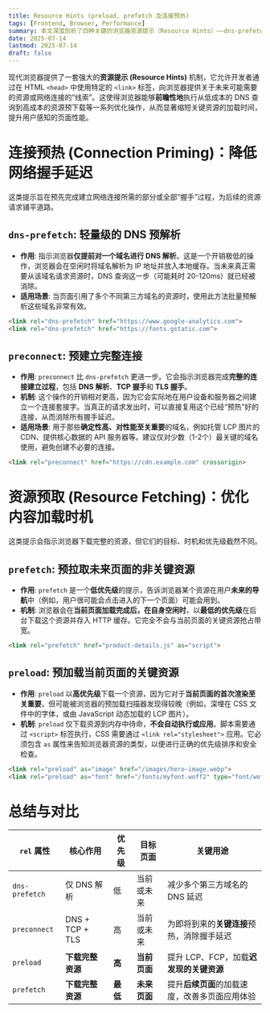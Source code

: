 ```yaml
---
title: Resource Hints (preload, prefetch 及连接预热)
tags: [Frontend, Browser, Performance]
summary: 本文深度剖析了四种关键的浏览器资源提示（Resource Hints）——dns-prefetch, preconnect, preload, 和 prefetch——的机制与差异。
date: 2025-07-14
lastmod: 2025-07-14
draft: false
---
```

现代浏览器提供了一套强大的**资源提示 (Resource Hints)** 机制，它允许开发者通过在 HTML `<head>` 中使用特定的 `<link>` 标签，向浏览器提供关于未来可能需要的资源或网络连接的“线索”。这使得浏览器能够**前瞻性地**执行从低成本的 DNS 查询到高成本的资源预下载等一系列优化操作，从而显著缩短关键资源的加载时间，提升用户感知的页面性能。

# 连接预热 (Connection Priming)：降低网络握手延迟

这类提示旨在预先完成建立网络连接所需的部分或全部“握手”过程，为后续的资源请求铺平道路。

## `dns-prefetch`: 轻量级的 DNS 预解析

- **作用**: 指示浏览器**仅提前对一个域名进行 DNS 解析**。这是一个开销极低的操作，浏览器会在空闲时将域名解析为 IP 地址并放入本地缓存。当未来真正需要从该域名请求资源时，DNS 查询这一步（可能耗时 20-120ms）就已经被消除。
- **适用场景**: 当页面引用了多个不同第三方域名的资源时，使用此方法批量预解析这些域名非常有效。

```html
<link rel="dns-prefetch" href="https://www.google-analytics.com">
<link rel="dns-prefetch" href="https://fonts.gstatic.com">
```

## `preconnect`: 预建立完整连接

- **作用**: `preconnect` 比 `dns-prefetch` 更进一步。它会指示浏览器完成**完整的连接建立过程**，包括 **DNS 解析**、**TCP 握手**和 **TLS 握手**。
- **机制**: 这个操作的开销相对更高，因为它会实际地在用户设备和服务器之间建立一个连接套接字。当真正的请求发出时，可以直接复用这个已经“预热”好的连接，从而消除所有握手延迟。
- **适用场景**: 用于那些**确定性高、对性能至关重要**的域名，例如托管 LCP 图片的 CDN、提供核心数据的 API 服务器等。建议仅对少数（1-2个）最关键的域名使用，避免创建不必要的连接。

```html
<link rel="preconnect" href="https://cdn.example.com" crossorigin>
```

# 资源预取 (Resource Fetching)：优化内容加载时机

这类提示会指示浏览器下载完整的资源，但它们的目标、时机和优先级截然不同。

## `prefetch`: 预拉取未来页面的非关键资源

- **作用**: `prefetch` 是一个**低优先级**的提示，告诉浏览器某个资源在用户**未来的导航**中（例如，用户很可能会点击进入的下一个页面）可能会用到。
- **机制**: 浏览器会在**当前页面加载完成后，在自身空闲时**，以**最低的优先级**在后台下载这个资源并存入 HTTP 缓存。它完全不会与当前页面的关键资源抢占带宽。

```html
<link rel="prefetch" href="product-details.js" as="script">
```

## `preload`: 预加载当前页面的关键资源

- **作用**: `preload` 以**高优先级**下载一个资源，因为它对于**当前页面的首次渲染至关重要**，但可能被浏览器的预加载扫描器发现得较晚（例如，深埋在 CSS 文件中的字体，或由 JavaScript 动态加载的 LCP 图片）。
- **机制**: `preload` 仅下载资源到内存中待命，**不会自动执行或应用**。脚本需要通过 `<script>` 标签执行，CSS 需要通过 `<link rel="stylesheet">` 应用。它必须包含 `as` 属性来告知浏览器资源的类型，以便进行正确的优先级排序和安全检查。

```html
<link rel="preload" as="image" href="/images/hero-image.webp">
<link rel="preload" as="font" href="/fonts/myfont.woff2" type="font/woff2" crossorigin>
```

# 总结与对比

|`rel` 属性|核心作用|优先级|目标页面|关键用途|
|---|---|---|---|---|
|`dns-prefetch`|仅 DNS 解析|低|当前或未来|减少多个第三方域名的 DNS 延迟|
|`preconnect`|DNS + TCP + TLS|高|当前或未来|为即将到来的**关键连接**预热，消除握手延迟|
|`preload`|**下载完整资源**|**高**|**当前页面**|提升 LCP、FCP，加载**迟发现的关键资源**|
|`prefetch`|**下载完整资源**|**最低**|**未来页面**|提升**后续页面**的加载速度，改善多页面应用体验|
